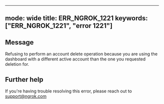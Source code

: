 
---
mode: wide
title: ERR_NGROK_1221
keywords: ["ERR_NGROK_1221", "error 1221"]
---

## Message
Refusing to perform an account delete operation because you are using the dashboard with a different active account than the one you requested deletion for.




## Further help
If you're having trouble resolving this error, please reach out to [support@ngrok.com](mailto:support@ngrok.com?subject=Help%20with%20ERR_NGROK_1221)

